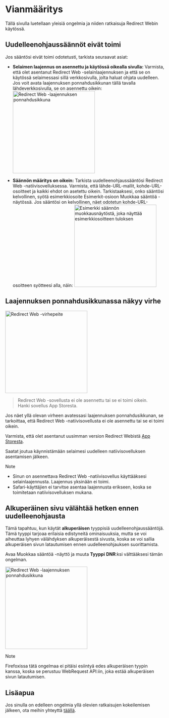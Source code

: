 
# Vianmääritys

Tällä sivulla luetellaan yleisiä ongelmia ja niiden ratkaisuja Redirect Webin käytössä.

<TOCInline toc={toc} />

## Uudelleenohjaussäännöt eivät toimi

Jos sääntösi eivät toimi odotetusti, tarkista seuraavat asiat:

- **Selaimen laajennus on asennettu ja käytössä oikealla sivulla:** Varmista, että olet asentanut Redirect Web -selainlaajennuksen ja että se on käytössä selaimessasi sillä verkkosivulla, jolta haluat ohjata uudelleen. Jos voit avata laajennuksen ponnahdusikkunan tällä tavalla lähdeverkkosivulla, se on asennettu oikein:
    <Image src={ExtensionPopup} alt="Redirect Web -laajennuksen ponnahdusikkuna" width="260" hasShadow/>

- **Säännön määritys on oikein:** Tarkista uudelleenohjaussääntösi Redirect Web -natiivisovelluksessa. Varmista, että lähde-URL-mallit, kohde-URL-osoitteet ja kaikki ehdot on asetettu oikein. Tarkistaaksesi, onko sääntösi kelvollinen, syötä esimerkkiosoite Esimerkit-osioon Muokkaa sääntöä -näytössä. Jos sääntösi on kelvollinen, näet odotetun kohde-URL-osoitteen syötteesi alla, näin:
    <Image src={RuleEditExampleResult} alt="Esimerkki säännön muokkausnäytöstä, joka näyttää esimerkkiosoitteen tuloksen" width="260" hasShadow/>

## Laajennuksen ponnahdusikkunassa näkyy virhe

<Image src={ErrorOverlay} alt="Redirect Web -virhepeite" width="260" hasShadow hasRoundedCorners/>

> Redirect Web -sovellusta ei ole asennettu tai se ei toimi oikein.  
> Hanki sovellus App Storesta.

Jos näet yllä olevan virheen avatessasi laajennuksen ponnahdusikkunan, se tarkoittaa, että Redirect Web -natiivisovellusta ei ole asennettu tai se ei toimi oikein.

Varmista, että olet asentanut uusimman version Redirect Webistä [App Storesta](https://apps.apple.com/app/id1571283503).

Saatat joutua käynnistämään selaimesi uudelleen natiivisovelluksen asentamisen jälkeen.

> [!NOTE]
> * Sinun on asennettava Redirect Web -natiivisovellus käyttääksesi selainlaajennusta. Laajennus yksinään ei toimi.
> * Safari-käyttäjien ei tarvitse asentaa laajennusta erikseen, koska se toimitetaan natiivisovelluksen mukana.

## Alkuperäinen sivu välähtää hetken ennen uudelleenohjausta

Tämä tapahtuu, kun käytät **alkuperäisen** tyyppisiä uudelleenohjaussääntöjä. Tämä tyyppi tarjoaa erilaisia edistyneitä ominaisuuksia, mutta se voi aiheuttaa lyhyen välähdyksen alkuperäisestä sivusta, koska se voi sallia alkuperäisen sivun latautumisen ennen uudelleenohjauksen suorittamista.

Avaa Muokkaa sääntöä -näyttö ja muuta **Tyyppi** **DNR**:ksi välttääksesi tämän ongelman.

<Image src={EditRuleDnr} alt="Redirect Web -laajennuksen ponnahdusikkuna" height="260" hasShadow hasRoundedCorners/>

> [!NOTE]
> Firefoxissa tätä ongelmaa ei pitäisi esiintyä edes alkuperäisen tyypin kanssa, koska se perustuu WebRequest API:iin, joka estää alkuperäisen sivun latautumisen.

## Lisäapua

Jos sinulla on edelleen ongelmia yllä olevien ratkaisujen kokeilemisen jälkeen, ota meihin yhteyttä [täällä](./contact-us).